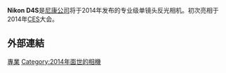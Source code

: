 {{expert|time=2017-06-25T08:43:58+00:00}}
{{unreferenced|time=2017-06-25T08:43:58+00:00}}
{{Infobox_Digicam
| model = Nikon D4S
| image = [[File:Nikon_D4s_(prototype)_2014_CP+.jpg|300px]]
| kind = [[135系統|135系統]][[數碼單鏡反光相機|數碼單鏡反光相機]]
| sensor = 36.0毫米×23.9毫米 [[CMOS|CMOS]], 尼康 FX 畫幅|DX 畫幅
| res = 16.61 百萬[[像素|像素]]
| lens = 可更換，[[尼康F接環|F接環]]
| shutter = 電子式垂直移動焦平面快門
| shutterRange = 1/8000秒 至 30秒，[[B快門|B快門]]
| metering = 3D彩色矩陣測光
| emode = 程序自動 [P] 帶柔性程序; 快門優先自動 [S]; 光圈優先自動 [A]; 手動 [M]
| mmode = 3D 彩色矩陣測光 II，中央-{zh-tw:重點;zh-cn:側重}-測光，點測光
| farea = 尼康高级Multi-CAM 3500FX 自动对焦感应器模组，具备TTL 相位侦测、微调及51 个对焦点（包括15 个十字型感应器，其中11 个感应器支持f/8）
| fmode = 單次伺服 (AF-S),連續伺服 (AF-C),根據主體狀態自動啟動追蹤對焦,電子測距儀手動對焦 (M) 可從 51 個對焦點中選擇
| cont = 最高10 幅/ 秒（CL）或10-11 幅/ 秒（CH）
| viewfinder = 單鏡反光型帶固定眼平棱鏡
| speedRange = ISO 200 至 12,800 ，以 1/3, 1/2 或 1 EV 步长递增，以及 HI-0.3, HI-0.5, HI-0.7, HI-1, HI-2 和 HI-3以及HI-4（相当于 ISO 409,600）和 LO-0.3, LO-0.5, LO-0.7 和 LO-1（相当于 ISO 100）
| flash = n/a
| flbkt = 以1/3、1/2 或1EV 为增量在-5 至+5EV 之间进行微调
| fcbkt = 拍摄2 至9幅，以1/3、1/2、2/3 或1EV 为步长；拍摄2 至5 幅，以2 或3EV 为步长
| WB = 自動 (使用主影像感應器和1,005 像素 RGB 感應器進行TTL 白平衡包圍); 白熾燈, 螢光燈, 直射陽光, 閃光燈、陰天、陰影、手動預設, 選定色溫
| wbbkt = 拍摄2至9 幅，以1、2 或3 为步长
| rearLCD = 8cm/3.2 英寸、约92.1 万画点（VGA）、170°可视角度、约100% 画面覆盖率的TFT LCD 显示屏，可手动控制显示屏亮度，还可通过环境亮度感应器自动控制显示屏亮度
| storage = 一个[[CompactFlash|CompactFlash]] (Type I) & [[XQD|XQD]] 卡槽
| battery = Lithium Ion EN-EL18A
| weight = {{convert|1350|g|lb|1}}
| obp = EH-6B 電源適配器
}}
'''Nikon D4S'''是[[尼康公司|尼康公司]]将于2014年发布的专业级单镜头反光相机。初次亮相于2014年[[CES|CES]]大会。

== 外部連結 ==
{{commonscat|Nikon D34}}

{{Nikon Digital Camera List}}

{{全畫幅數碼單鏡反光相機}}

{{DSLR cameras with movie mode}}

[[Category:尼康數位單眼相機|專業]]
[[Category:2014年面世的相機|Category:2014年面世的相機]]